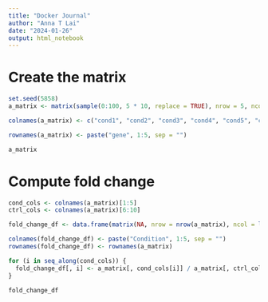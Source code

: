 ```yaml
---
title: "Docker Journal"
author: "Anna T Lai"
date: "2024-01-26"
output: html_notebook
---
```


# Create the matrix
```r
set.seed(5858)
a_matrix <- matrix(sample(0:100, 5 * 10, replace = TRUE), nrow = 5, ncol = 10)

colnames(a_matrix) <- c("cond1", "cond2", "cond3", "cond4", "cond5", "ctrl1", "ctrl2", "ctrl3", "ctrl4", "ctrl5")

rownames(a_matrix) <- paste("gene", 1:5, sep = "")

a_matrix
```
# Compute fold change
```r
cond_cols <- colnames(a_matrix)[1:5]
ctrl_cols <- colnames(a_matrix)[6:10]

fold_change_df <- data.frame(matrix(NA, nrow = nrow(a_matrix), ncol = length(cond_cols)))

colnames(fold_change_df) <- paste("Condition", 1:5, sep = "")
rownames(fold_change_df) <- rownames(a_matrix)

for (i in seq_along(cond_cols)) {
  fold_change_df[, i] <- a_matrix[, cond_cols[i]] / a_matrix[, ctrl_cols[i]]
}

fold_change_df
```


